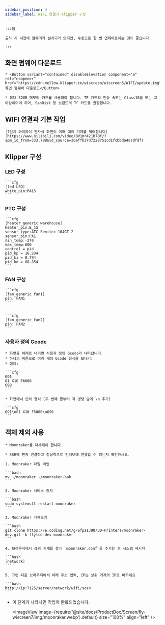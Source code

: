 ```yaml
---
sidebar_position: 4
sidebar_label: WIFI 연결과 klipper 구성
---
```


    :::팁

    출하 시 사전에 펌웨어가 설치되어 있지만, 수동으로 한 번 업데이트하는 것이 좋습니다.

    :::

## 화면 펌웨어 다운로드

    * <Button variant="contained" disableElevation component="a" rel="noopener" href="https://cdn.mellow.klipper.cn/wiscreen/wiscreen5/WIFI/update.img">화면 펌웨어 다운로드</Button>

    * 최대 32GB 메모리 카드를 사용해야 합니다. TF 카드의 전송 속도는 Class10급 또는 그 이상이어야 하며, SanDisk 등 브랜드의 TF 카드를 권장합니다.

## WIFI 연결과 기본 작업

    [7인치 와이파이 전자식 화면이 여러 대의 기계를 제어합니다](https://www.bilibili.com/video/BV1mr421b7Bf/?spm_id_from=333.788&vd_source=36affb37d7228751cd1fcbbda487dfdf)

## Klipper 구성

### LED 구성

    ```cfg
    [led LED]
    white_pin:PA15
    ```

### PTC 구성

    ```cfg
    [heater_generic warehouse]
    heater_pin:E_CS
    sensor_type:ATC Semitec 104GT-2
    sensor_pin:PA1
    min_temp:-270
    max_temp:600
    control = pid
    pid_kp = 16.804
    pid_ki = 0.794
    pid_kd = 88.854
    ```

### FAN 구성

    ```cfg
    [fan_generic fan1]
    pin: FAN1
    ```


    ```cfg
    [fan_generic fan2]
    pin: FAN2
    ```

 

### 사용자 정의 Gcode

    * 화면을 아래로 내리면 사용자 정의 Gcode가 나타납니다.
    * 하나의 버튼으로 여러 개의 Gcode 형식을 보내기:
    * 예제:

    ```cfg
    G91 
    G1 X10 F6000
    G90
    ```

    * 화면에서 입력 형식:(두 번째 줄부터 각 명령 앞에 \n 추가)

    ```cfg
    G91\nG1 X10 F6000\nG90
    ```



## 객체 제외 사용

    * Moonraker를 대체해야 합니다.

    * SSH에 먼저 연결하고 정상적으로 인터넷에 연결할 수 있는지 확인하세요.

    1. Moonraker 파일 백업

    ```bash
    mv ~/moonraker ~/moonraker-bak
    ```

    2. Moonraker 서비스 중지

    ```bash
    sudo systemctl restart moonraker
    ```

    3. Moonraker 가져오기

    ```bash
    git clone https://e.coding.net/g-ofpa1390/3D-Printers/moonraker-dev.git -b flylcd-dev moonraker
    ```

    4. 브라우저에서 상위 기계를 찾아 `moonraker.conf`를 추가한 후 시스템 재시작

    ```bash
    [network]
    ```

    5. 그런 다음 브라우저에서 아래 주소 입력, IP는 상위 기계의 IP로 바꾸세요

    ```bash
    http://ip:7125/server/network/wifi/scan
    ```

* 이 단계가 나타나면 작업이 완료되었습니다.
    
    <ImageView image={require('@site/docs/ProductDoc/Screen/fly-wiscreen7/img/moonraker.webp').default} size="100%" align="left" />
